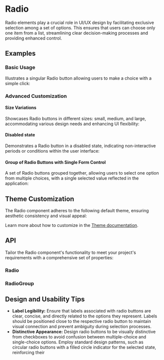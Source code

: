 
<Meta of={RadioStories} />
<Meta of={RadioGroupStories} />

# Radio

Radio elements play a crucial role in UI/UX design by facilitating exclusive selection among a set of options.
This ensures that users can choose only one item from a list, streamlining clear decision-making processes and providing enhanced control.
## Examples
### Basic Usage
Illustrates a singular Radio button allowing users to make a choice with a simple click:
<Canvas sourceState="shown" of={RadioStories.Simple} />

### Advanced Customization
#### Size Variations
Showcases Radio buttons in different sizes: small, medium, and large, accommodating various design needs and enhancing UI flexibility:
<Canvas of={RadioStories.Sizes} />

#### Disabled state
Demonstrates a Radio button in a disabled state, indicating non-interactive periods or conditions within the user interface:
<Canvas of={RadioStories.Disabled} />

#### Group of Radio Buttons with Single Form Control
A set of Radio buttons grouped together, allowing users to select one option from multiple choices, with a single selected value reflected in the application:
<Canvas of={RadioGroupStories.Simple} />

## Theme Customization
The Radio component adheres to the following default theme, ensuring aesthetic consistency and visual appeal:

<ThemeRender theme={radioTheme} />

Learn more about how to customize in the [Theme documentation](/theme/getting-started).

## API
Tailor the Radio component's functionality to meet your project's requirements with a comprehensive set of properties:
### Radio
<PropsTable name="Radio" />

### RadioGroup
<PropsTable name="RadioGroup" />

## Design and Usability Tips

- **Label Legibility:** Ensure that labels associated with radio buttons are clear, concise, and directly related to the options they represent. Labels should be positioned close to the respective radio button to maintain visual connection and prevent ambiguity during selection processes.
- **Distinctive Appearance:** Design radio buttons to be visually distinctive from checkboxes to avoid confusion between multiple-choice and single-choice options. Employ standard design patterns, such as circular radio buttons with a filled circle indicator for the selected state, reinforcing their
